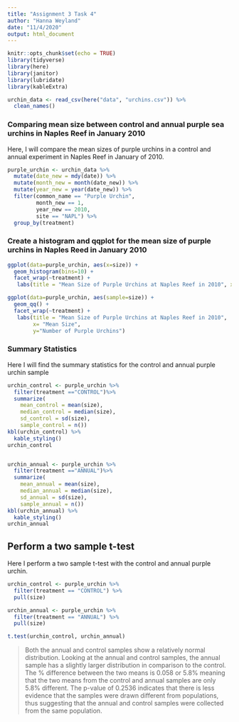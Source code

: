 ```yaml
---
title: "Assignment 3 Task 4"
author: "Hanna Weyland"
date: "11/4/2020"
output: html_document
---
```


```r
knitr::opts_chunk$set(echo = TRUE)
library(tidyverse)
library(here)
library(janitor)
library(lubridate)
library(kableExtra)
```

```r
urchin_data <- read_csv(here("data", "urchins.csv")) %>% 
  clean_names()
```

### Comparing mean size between control and annual purple sea urchins in Naples Reef in January 2010
Here, I will compare the mean sizes of purple urchins in a control and annual experiment in Naples Reef in January of 2010. 

```r
purple_urchin <- urchin_data %>% 
  mutate(date_new = mdy(date)) %>% 
  mutate(month_new = month(date_new)) %>% 
  mutate(year_new = year(date_new)) %>% 
  filter(common_name == "Purple Urchin", 
         month_new == 1, 
         year_new == 2010, 
         site == "NAPL") %>% 
  group_by(treatment)
```


### Create a histogram and qqplot for the mean size of purple urchins in Naples Reed in January 2010
```r
ggplot(data=purple_urchin, aes(x=size)) + 
  geom_histogram(bins=10) + 
  facet_wrap(~treatment) +
   labs(title = "Mean Size of Purple Urchins at Naples Reef in 2010", x= "Mean Size", y="Number of Purple Urchins")
```

```r
ggplot(data=purple_urchin, aes(sample=size)) + 
  geom_qq() + 
  facet_wrap(~treatment) +
   labs(title = "Mean Size of Purple Urchins at Naples Reef in 2010", 
        x= "Mean Size", 
        y="Number of Purple Urchins")
```
### Summary Statistics 
Here I will find the summary statistics for the control and annual purple urchin sample 
```r
urchin_control <- purple_urchin %>% 
  filter(treatment =="CONTROL")%>% 
  summarize(
    mean_control = mean(size),
    median_control = median(size), 
    sd_control = sd(size),
    sample_control = n())
kbl(urchin_control) %>% 
  kable_styling()
urchin_control


urchin_annual <- purple_urchin %>% 
  filter(treatment =="ANNUAL")%>% 
  summarize(
    mean_annual = mean(size),
    median_annual = median(size), 
    sd_annual = sd(size),
    sample_annual = n())
kbl(urchin_annual) %>% 
  kable_styling()
urchin_annual
```
## Perform a two sample t-test 
Here I perform a two sample t-test with the control and annual purple urchin. 

```r

urchin_control <- purple_urchin %>% 
  filter(treatment == "CONTROL") %>% 
  pull(size)

urchin_annual <- purple_urchin %>% 
  filter(treatment == "ANNUAL") %>% 
  pull(size)

t.test(urchin_control, urchin_annual)
```

> Both the annual and control samples show a relatively normal distribution. Looking at the annual and control samples, the annual sample has a slightly larger distribution in comparison to the control. The % difference between the two means is 0.058 or 5.8% meaning that the two means from the control and annual samples are only 5.8% different. The p-value of 0.2536 indicates that there is less evidence that the samples were drawn different from populations, thus suggesting that the annual and control samples were collected from the same population.











